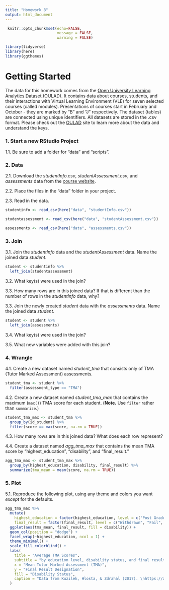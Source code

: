 ```yaml
---
title: "Homework 8"
output: html_document
---
```


```r
 knitr::opts_chunk$set(echo=FALSE,
                       message = FALSE, 
                       warning = FALSE)

library(tidyverse)
library(here)
library(ggthemes)
```

# Getting Started

The data for this homework comes from the [ Open University Learning Analytics Dataset (OULAD)](https://analyse.kmi.open.ac.uk/open_dataset). It contains data about courses, students, and their interactions with Virtual Learning Environment (VLE) for seven selected courses (called modules). Presentations of courses start in February and October - they are marked by “B” and “J” respectively. The dataset (tables) are connected using unique identifiers. All datasets are stored in the .csv format.  Please check out the [OULAD](https://analyse.kmi.open.ac.uk/open_dataset) site to learn more about the data and understand the keys.

### 1. Start a new RStudio Project

1.1. Be sure to add a folder for "data" and "scripts".

### 2. Data

2.1. Download the *studentInfo.csv*, *studentAssessment.csv*, and *assessments* data from the [course website](https://uo-datasci-specialization.github.io/c1-intro-fall-2022/data_list.html).

2.2. Place the files in the "data" folder in your project.

2.3. Read in the data.


```r

studentinfo <- read_csv(here("data", "studentInfo.csv"))

studentassessment <- read_csv(here("data", "studentAssessment.csv"))

assessments <- read_csv(here("data", "assessments.csv"))

```

### 3. Join

3.1. Join the *studentInfo* data and the *studentAssessment* data. Name the joined data *student*.

```r
student <- studentinfo %>% 
  left_join(studentassessment)
```

3.2. What key(s) were used in the join?

3.3. How many rows are in this joined data? If that is different than the number of rows in the *studentInfo* data, why?

3.3. Join the newly created *student* data with the *assessments* data. Name the joined data *student*.

```r
student <- student %>% 
  left_join(assessments)
```

3.4. What key(s) were used in the join?

3.5. What new variables were added with this join?

### 4. Wrangle

4.1. Create a new dataset named *student_tma* that consists only of TMA (Tutor Marked Assessment) assessments.

```r
student_tma <- student %>% 
  filter(assessment_type == "TMA")
```

4.2. Create a new dataset named *student_tma_max* that contains the maximum (`max()`) TMA score for each student. (**Note.** Use `filter` rather than `summarize`.)

```r
student_tma_max <- student_tma %>%
  group_by(id_student) %>% 
  filter(score == max(score, na.rm = TRUE)) 
```

4.3. How many rows are in this joined data? What does each row represent?

4.4. Create a dataset named *agg_tma_max* that contains the mean TMA score by "highest_education", "disability", and "final_result."

```r
agg_tma_max <- student_tma_max %>%
  group_by(highest_education, disability, final_result) %>%
  summarize(tma_mean = mean(score, na.rm = TRUE))
```

### 5. Plot

5.1. Reproduce the following plot, using any theme and colors you want *except* for the defaults.

```r
agg_tma_max %>%
  mutate(
    highest_education = factor(highest_education, level = c("Post Graduate Qualification", "HE Qualification", "A Level or Equivalent", "Lower Than A Level", "No Formal quals")),
    final_result = factor(final_result, level = c("Withdrawn", "Fail", "Pass", "Distinction"))) %>% 
  ggplot(aes(tma_mean, final_result, fill = disability)) +
  geom_col(position = "dodge") +
  facet_wrap(~highest_education, ncol = 1) +
  theme_minimal() +
  scale_fill_colorblind() +
  labs(
    title = "Average TMA Scores",
    subtitle = "by education level, disability status, and final result designation",
    x = "Mean Tutor Marked Assessment (TMA)",
    y = "Final Result Designation",
    fill = "Disability Status",
    caption = "Data from Kuzilek, Hlosta, & Zdrahal (2017). \nhttps://analyse.kmi.open.ac.uk/open_dataset"
  )
```


